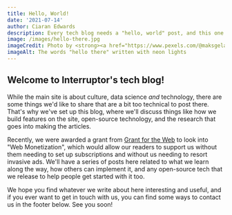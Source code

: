 ```yaml
---
title: Hello, World!
date: '2021-07-14'
author: Ciaran Edwards
description: Every tech blog needs a "hello, world" post, and this one is ours.
image: /images/hello-there.jpg
imageCredit: Photo by <strong><a href="https://www.pexels.com/@maksgelatin?utm_content=attributionCopyText&amp;utm_medium=referral&amp;utm_source=pexels">Maksim Goncharenok</a></strong> from <strong><a href="https://www.pexels.com/photo/person-holding-a-neon-sign-5821029/?utm_content=attributionCopyText&amp;utm_medium=referral&amp;utm_source=pexels">Pexels</a></strong>
imageAlt: The words "hello there" written with neon lights
---
```


## Welcome to Interruptor's tech blog!

While the main site is about culture, data science _and_ technology, there are some things we'd like to share that are a bit too technical to post there. That's why we've set up this blog, where we'll discuss things like how we build features on the site, open-source technology, and the research that goes into making the articles.

Recently, we were awarded a grant from [Grant for the Web](https://grantfortheweb.org) to look into "Web Monetization", which would allow our readers to support us without them needing to set up subscriptions and without us needing to resort invasive ads. We'll have a series of posts here related to what we learn along the way, how others can implement it, and any open-source tech that we release to help people get started with it too.

We hope you find whatever we write about here interesting and useful, and if you ever want to get in touch with us, you can find some ways to contact us in the footer below. See you soon!
